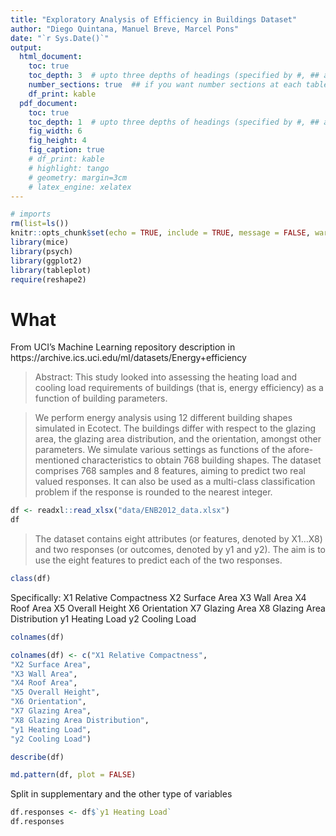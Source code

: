 ```yaml
---
title: "Exploratory Analysis of Efficiency in Buildings Dataset"
author: "Diego Quintana, Manuel Breve, Marcel Pons"
date: "`r Sys.Date()`"
output:
  html_document:
    toc: true
    toc_depth: 3  # upto three depths of headings (specified by #, ## and ###)
    number_sections: true  ## if you want number sections at each table header  theme: united
    df_print: kable
  pdf_document:
    toc: true
    toc_depth: 1  # upto three depths of headings (specified by #, ## and ###)
    fig_width: 6
    fig_height: 4
    fig_caption: true
    # df_print: kable
    # highlight: tango
    # geometry: margin=3cm
    # latex_engine: xelatex
---
```


```r
# imports
rm(list=ls())
knitr::opts_chunk$set(echo = TRUE, include = TRUE, message = FALSE, warning = FALSE)
library(mice)
library(psych)
library(ggplot2)
library(tableplot)
require(reshape2)
```

# What

From UCI's Machine Learning repository description in https://archive.ics.uci.edu/ml/datasets/Energy+efficiency 

> Abstract: This study looked into assessing the heating load and cooling load requirements of buildings (that is, energy efficiency) as a function of building parameters.
	

> We perform energy analysis using 12 different building shapes simulated in Ecotect. The buildings differ with respect to the glazing area, the glazing area distribution, and the orientation, amongst other parameters. We simulate various settings as functions of the afore-mentioned characteristics to obtain 768 building shapes. The dataset comprises 768 samples and 8 features, aiming to predict two real valued responses. It can also be used as a multi-class classification problem if the response is rounded to the nearest integer.

```r
df <- readxl::read_xlsx("data/ENB2012_data.xlsx")
df
```

> The dataset contains eight attributes (or features, denoted by X1...X8) and two responses (or outcomes, denoted by y1 and y2). The aim is to use the eight features to predict each of the two responses.

```r
class(df)
```

Specifically:
X1 Relative Compactness
X2 Surface Area
X3 Wall Area
X4 Roof Area
X5 Overall Height
X6 Orientation
X7 Glazing Area
X8 Glazing Area Distribution
y1 Heating Load
y2 Cooling Load

```r
colnames(df)
```
```r
colnames(df) <- c("X1 Relative Compactness",
"X2 Surface Area",
"X3 Wall Area",
"X4 Roof Area",
"X5 Overall Height",
"X6 Orientation",
"X7 Glazing Area",
"X8 Glazing Area Distribution",
"y1 Heating Load",
"y2 Cooling Load")
```

```r
describe(df)
```


```r
md.pattern(df, plot = FALSE)
```

Split in supplementary and the other type of variables

```r
df.responses <- df$`y1 Heating Load`
df.responses
```
